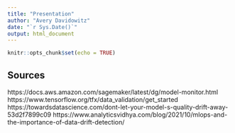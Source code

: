```yaml
---
title: "Presentation"
author: "Avery Davidowitz"
date: "`r Sys.Date()`"
output: html_document
---
```


```r
knitr::opts_chunk$set(echo = TRUE)
```

## Sources
https://docs.aws.amazon.com/sagemaker/latest/dg/model-monitor.html
https://www.tensorflow.org/tfx/data_validation/get_started
https://towardsdatascience.com/dont-let-your-model-s-quality-drift-away-53d2f7899c09
https://www.analyticsvidhya.com/blog/2021/10/mlops-and-the-importance-of-data-drift-detection/

